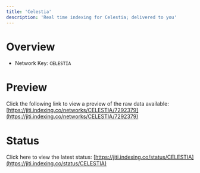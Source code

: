 ```yaml
---
title: 'Celestia'
description: 'Real time indexing for Celestia; delivered to you'
---
```


# Overview
- Network Key: `CELESTIA`

# Preview
Click the following link to view a preview of the raw data available: [https://jiti.indexing.co/networks/CELESTIA/7292379](https://jiti.indexing.co/networks/CELESTIA/7292379)

# Status
Click here to view the latest status: [https://jiti.indexing.co/status/CELESTIA](https://jiti.indexing.co/status/CELESTIA)
